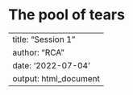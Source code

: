 # The pool of tears

---
title: "Session 1"
author: "RCA"
date: '2022-07-04'
output: html_document
---

